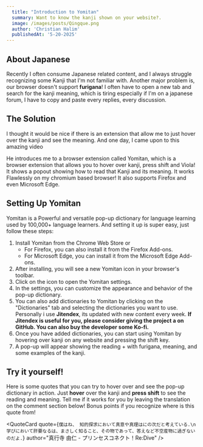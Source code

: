 ```yaml
---
  title: "Introduction to Yomitan"
  summary: Want to know the kanji shown on your website?.
  image: /images/posts/Qingque.png
  author: 'Christian Halim'
  publishedAt: '5-20-2025'
---
```


## About Japanese

Recently I often consume Japanese related content, and I always struggle recognizing some Kanji that I'm not familiar with. Another major problem is, our browser doesn't support <strong>furigana</strong>! I often have to open a new tab and search for the kanji meaning, which is tiring especially if I'm on a japanese forum, I have to copy and paste every replies, every discussion. 

## The Solution

I thought it would be nice if there is an extension that allow me to just hover over the kanji and see the meaning. And one day, I came upon to this amazing video

<ImageWithLabel
  src="/images/posts/Qingque.png"
  width="400"
  height="200"
  alt="How to Set Up and Use Yomichan with Anki (and SUPERCHARGE your Japanese reading)"
  label="How to Set Up and Use Yomichan with Anki (and SUPERCHARGE your Japanese reading)"
  href="https://www.youtube.com/watch?v=OJxndUGN8Cg&t=1s"
/>

<ImageWithLabel
  src="/images/posts/introduction-to-yomitan/ToKiniAndy.jpg"
  width="100"
  height="100"
  alt="by ToKiniAndy"
  label="by ToKiniAndy"
  href="https://www.youtube.com/@ToKiniAndy"
  rounded="full"
/>

He introduces me to a browser extension called <Link href="https://yomitan.wiki/" className="text-sky-400">Yomitan</Link>, which is a browser extension that allows you to hover over kanji, press shift and Viola! It shows a popout showing how to read that Kanji and its meaning. It works Flawlessly on my chromium based browser! It also supports Firefox and even Microsoft Edge.

## Setting Up Yomitan

Yomitan is a Powerful and versatile pop-up dictionary for language learning used by 100,000+ language learners. And setting it up is super easy, just follow these steps:

1. Install Yomitan from the <Link href="https://chrome.google.com/webstore/detail/yomichan/" className="text-sky-400">Chrome Web Store</Link> or
   - For Firefox, you can also install it from the <Link href="https://addons.mozilla.org/en-US/firefox/addon/yomitan/" className="text-sky-400">Firefox Add-ons</Link>.
   - For Microsoft Edge, you can install it from the <Link href="https://microsoftedge.microsoft.com/addons/detail/yomitan-popup-dictionary/idelnfbbmikgfiejhgmddlbkfgiifnnn" className="text-sky-400">Microsoft Edge Add-ons</Link>.
2. After installing, you will see a new Yomitan icon 
    <ImageOnly src="/images/posts/introduction-to-yomitan/yomitan-icon128.png"
      width="20"
      height="20"
      alt="Yomitan Icon"
      rounded="none" 
    /> in your browser's toolbar.
3. Click on the icon to open the Yomitan settings.
4. In the settings, you can customize the appearance and behavior of the pop-up dictionary.
5. You can also add dictionaries to Yomitan by clicking on the "Dictionaries" tab and selecting the dictionaries you want to use. Personally i use <strong>Jitendex</strong>, its updated with new content every week. <strong>If Jitendex is useful for you, please consider giving the project a <ImageOnly alt="star" src="/images/star.png" width="20" height="20"/> on <Link href="https://github.com/stephenmk/Jitendex" className="text-sky-400">GitHub</Link>. You can also buy the developer some <Link href="https://ko-fi.com/jitendex" className="text-sky-400">Ko-fi</Link>. </strong>
6. Once you have added dictionaries, you can start using Yomitan by hovering over kanji on any website and pressing the shift key.
7. A pop-up will appear showing the reading + with furigana, meaning, and some examples of the kanji.
    <ImageWithLabel
      src="/images/posts/introduction-to-yomitan/yomitan-in-action.jpg"
      width="400"
      height="200"
      alt="Yomitan in Action"
      label="Behold, the truth."
    />

## Try it yourself!

Here is some quotes that you can try to hover over and see the pop-up dictionary in action. Just <strong>hover</strong> over the kanji and <strong>press shift</strong> to see the reading and meaning. Tell me if it works for you by leaving the translation on the comment section below! Bonus points if you recognize where is this quote from!

<div className="mt-10" />

<QuoteCard
  quote={`僕はね、 知的探求において真意や真理はにの次だと考えている.\n学びにおいて肝要なるは、まさしく知ること、その物であって、答えなど不空産物に過ぎないのだよ.`}
  author="真行寺 由仁 - プリンセスコネクト！Re:Dive"
/>

<GiscusMdx />